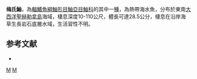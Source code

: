 {{Speciesbox
| taxon = Scorpaena mellissii
| image = ScorpaenaMellissiFord.jpg
| status = NE
| status_system = IUCN3.1
| binomial_authority =  [[阿尔伯特·甘瑟|Günther]], 1868 
}}

'''梅氏鮋'''，為[[輻鰭魚綱|輻鰭魚綱]][[鮋形目|鮋形目]][[鮋亞目|鮋亞目]][[鮋科|鮋科]]的其中一[[種|種]]，為熱帶海水魚，分布於東南[[大西洋|大西洋]][[聖赫勒拿島|聖赫勒拿島]]海域，棲息深度10-110公尺，體長可達28.5公分，棲息在沿岸海草生長岩石底層水域，生活習性不明。

==参考文献==
*{{FishBase_species|genus=Scorpaena|species=mellissii |year=2014|month=7}}

{{taxonbar}}
[[Category:_1868年描述的鱼类|M]]
[[Category:鮋屬|M]]